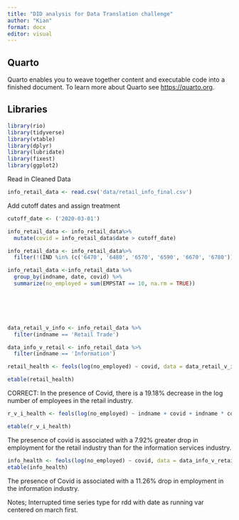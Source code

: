 ```yaml
---
title: "DID analysis for Data Translation challenge"
author: "Kian"
format: docx
editor: visual
---
```


## Quarto

Quarto enables you to weave together content and executable code into a finished document. To learn more about Quarto see <https://quarto.org>.

## Libraries

```r
library(rio)
library(tidyverse)
library(vtable)
library(dplyr)
library(lubridate)
library(fixest)
library(ggplot2)
```

Read in Cleaned Data

```r
info_retail_data <- read.csv('data/retail_info_final.csv')


```

Add cutoff dates and assign treatment

```r
cutoff_date <- ('2020-03-01')

info_retail_data <- info_retail_data%>%
  mutate(covid = info_retail_data$date > cutoff_date)

info_retail_data <- info_retail_data%>%
  filter(!(IND %in% (c('6470', '6480', '6570', '6590', '6670', '6780'))))

```

```r
info_retail_data <-info_retail_data %>%
  group_by(indname, date, covid) %>%
  summarize(no_employed = sum(EMPSTAT == 10, na.rm = TRUE))





  
data_retail_v_info <- info_retail_data %>%
  filter(indname == 'Retail Trade')

data_info_v_retail <- info_retail_data %>%
  filter(indname == 'Information')
```

```r
retail_health <- feols(log(no_employed) ~ covid, data = data_retail_v_info)

etable(retail_health)
```

CORRECT: In the presence of Covid, there is a 19.18% decrease in the log number of employees in the retail industry.

```r
r_v_i_health <- feols(log(no_employed) ~ indname + covid + indname * covid, data = info_retail_data)

etable(r_v_i_health)
```

The presence of covid is associated with a 7.92% greater drop in employment for the retail industry than for the information services industry.

```r
info_health <- feols(log(no_employed) ~ covid, data = data_info_v_retail)
etable(info_health)
```

The presence of Covid is associated with a 11.26% drop in employment in the information industry.

Notes; Interrupted time series type for rdd with date as running var centered on march first.
